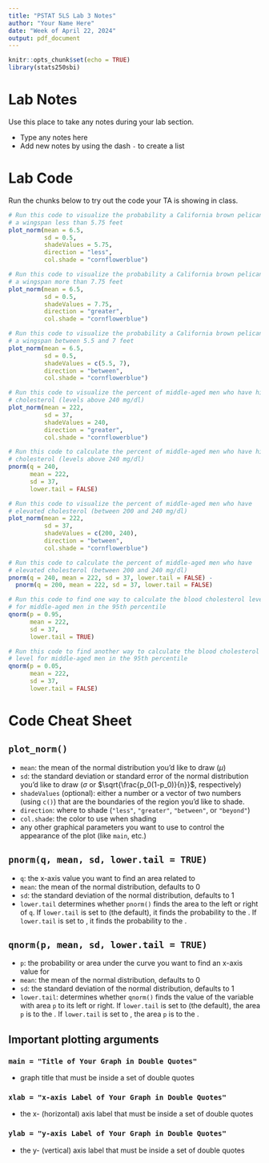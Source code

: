 ```yaml
---
title: "PSTAT 5LS Lab 3 Notes" 
author: "Your Name Here"
date: "Week of April 22, 2024"
output: pdf_document
---
```

```r
knitr::opts_chunk$set(echo = TRUE)
library(stats250sbi)
```

# Lab Notes

Use this place to take any notes during your lab section.

- Type any notes here
- Add new notes by using the dash `-` to create a list

# Lab Code

Run the chunks below to try out the code your TA is showing in class. 

```r
# Run this code to visualize the probability a California brown pelican has 
# a wingspan less than 5.75 feet
plot_norm(mean = 6.5, 
          sd = 0.5, 
          shadeValues = 5.75, 
          direction = "less", 
          col.shade = "cornflowerblue")
```

```r
# Run this code to visualize the probability a California brown pelican has 
# a wingspan more than 7.75 feet
plot_norm(mean = 6.5, 
          sd = 0.5, 
          shadeValues = 7.75, 
          direction = "greater", 
          col.shade = "cornflowerblue")
```

```r
# Run this code to visualize the probability a California brown pelican has 
# a wingspan between 5.5 and 7 feet
plot_norm(mean = 6.5, 
          sd = 0.5, 
          shadeValues = c(5.5, 7), 
          direction = "between", 
          col.shade = "cornflowerblue")
```

```r
# Run this code to visualize the percent of middle-aged men who have high 
# cholesterol (levels above 240 mg/dl)
plot_norm(mean = 222, 
          sd = 37, 
          shadeValues = 240, 
          direction = "greater",  
          col.shade = "cornflowerblue")
```

```r
# Run this code to calculate the percent of middle-aged men who have high 
# cholesterol (levels above 240 mg/dl)
pnorm(q = 240, 
      mean = 222, 
      sd = 37, 
      lower.tail = FALSE)
```

```r
# Run this code to visualize the percent of middle-aged men who have 
# elevated cholesterol (between 200 and 240 mg/dl)
plot_norm(mean = 222, 
          sd = 37, 
          shadeValues = c(200, 240), 
          direction = "between",  
          col.shade = "cornflowerblue")
```

```r
# Run this code to calculate the percent of middle-aged men who have 
# elevated cholesterol (between 200 and 240 mg/dl)
pnorm(q = 240, mean = 222, sd = 37, lower.tail = FALSE) - 
  pnorm(q = 200, mean = 222, sd = 37, lower.tail = FALSE)
```

```r
# Run this code to find one way to calculate the blood cholesterol level 
# for middle-aged men in the 95th percentile 
qnorm(p = 0.95, 
      mean = 222, 
      sd = 37, 
      lower.tail = TRUE)
```

```r
# Run this code to find another way to calculate the blood cholesterol 
# level for middle-aged men in the 95th percentile 
qnorm(p = 0.05, 
      mean = 222, 
      sd = 37, 
      lower.tail = FALSE)
```

# Code Cheat Sheet

## `plot_norm()` 

- `mean`: the mean of the normal distribution you'd like to draw ($\mu$)
- `sd`: the standard deviation or standard error of the normal distribution you'd like to draw ($\sigma$ or $\sqrt{\frac{p_0(1-p_0)}{n}}$, respectively)
- `shadeValues` (optional): either a number or a vector of two numbers (using `c()`) that are the boundaries of the region you'd like to shade.
- `direction`: where to shade (`"less"`, `"greater"`, `"between"`, or `"beyond"`)
- `col.shade`: the color to use when shading
- any other graphical parameters you want to use to control the appearance of the plot (like `main`, etc.)

## `pnorm(q, mean, sd, lower.tail = TRUE)`

- `q`: the x-axis value you want to find an area related to
- `mean`: the mean of the normal distribution, defaults to 0
- `sd`: the standard deviation of the normal distribution, defaults to 1
- `lower.tail` determines whether `pnorm()` finds the area to the left or right of `q`. If `lower.tail` is set to \textcolor{blue}{`TRUE`} (the default), it finds the probability to the \textcolor{blue}{LEFT}. If `lower.tail` is set to \textcolor{red}{`FALSE`}, it finds the probability to the \textcolor{red}{RIGHT}.

## `qnorm(p, mean, sd, lower.tail = TRUE)`

- `p`: the probability or area under the curve you want to find an x-axis value for
- `mean`: the mean of the normal distribution, defaults to 0
- `sd`: the standard deviation of the normal distribution, defaults to 1
- `lower.tail`: determines whether `qnorm()` finds the value of the variable with area `p` to its left or right. If `lower.tail` is set to \textcolor{blue}{`TRUE`} (the default), the area `p` is to the \textcolor{blue}{LEFT}. If `lower.tail` is set to \textcolor{red}{`FALSE`}, the area `p` is to the \textcolor{red}{RIGHT}.

## Important plotting arguments

### `main = "Title of Your Graph in Double Quotes"`
- graph title that must be inside a set of double quotes

### `xlab = "x-axis Label of Your Graph in Double Quotes"`
- the x- (horizontal) axis label that must be inside a set of double quotes

### `ylab = "y-axis Label of Your Graph in Double Quotes"`
- the y- (vertical) axis label that must be inside a set of double quotes